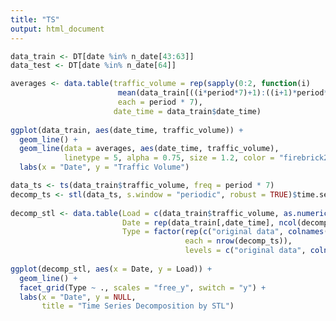 ```yaml
---
title: "TS"
output: html_document
---
```


```r
data_train <- DT[date %in% n_date[43:63]]
data_test <- DT[date %in% n_date[64]]
```
```r
averages <- data.table(traffic_volume = rep(sapply(0:2, function(i)
                        mean(data_train[((i*period*7)+1):((i+1)*period*7), traffic_volume])),
                        each = period * 7),
                       date_time = data_train$date_time)
 
ggplot(data_train, aes(date_time, traffic_volume)) +
  geom_line() +
  geom_line(data = averages, aes(date_time, traffic_volume),
            linetype = 5, alpha = 0.75, size = 1.2, color = "firebrick2") +
  labs(x = "Date", y = "Traffic Volume") 
```

```r
data_ts <- ts(data_train$traffic_volume, freq = period * 7)
decomp_ts <- stl(data_ts, s.window = "periodic", robust = TRUE)$time.series
 
decomp_stl <- data.table(Load = c(data_train$traffic_volume, as.numeric(decomp_ts)),
                         Date = rep(data_train[,date_time], ncol(decomp_ts)+1),
                         Type = factor(rep(c("original data", colnames(decomp_ts)),
                                       each = nrow(decomp_ts)),
                                       levels = c("original data", colnames(decomp_ts))))
 
ggplot(decomp_stl, aes(x = Date, y = Load)) +
  geom_line() + 
  facet_grid(Type ~ ., scales = "free_y", switch = "y") +
  labs(x = "Date", y = NULL,
       title = "Time Series Decomposition by STL")
```
